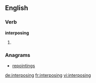 ==English==

===Verb===
'''interposing'''

# {{present participle of|interpose}}

===Anagrams===
* [[repointings#English|repointings]]

[[de:interposing]]
[[fr:interposing]]
[[vi:interposing]]